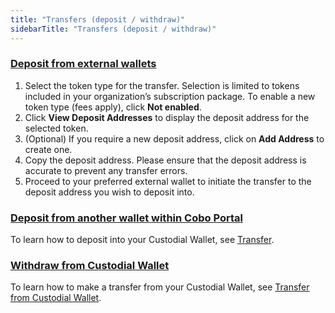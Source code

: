 ```yaml
---
title: "Transfers (deposit / withdraw)"
sidebarTitle: "Transfers (deposit / withdraw)"
---
```


### <u>**Deposit from external wallets**</u>

1. Select the token type for the transfer. Selection is limited to tokens included in your organization’s subscription package. To enable a new token type (fees apply), click **Not enabled**.
2. Click **View Deposit Addresses** to display the deposit address for the selected token.
3. (Optional) If you require a new deposit address, click on **Add Address** to create one.
4. Copy the deposit address. Please ensure that the deposit address is accurate to prevent any transfer errors.
5. Proceed to your preferred external wallet to initiate the transfer to the deposit address you wish to deposit into.

### <u>**Deposit from another wallet within Cobo Portal**</u>

To learn how to deposit into your Custodial Wallet, see [Transfer](https://cobo-6.mintlify.app/cobo-portal/transfer/introduction).

### <u>**Withdraw from Custodial Wallet**</u>

To learn how to make a transfer from your Custodial Wallet, see [Transfer from Custodial Wallet](https://cobo-6.mintlify.app/cobo-portal/transfer/transfer-from-custodial).